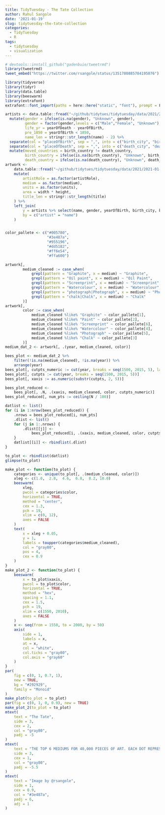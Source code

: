 ```yaml
---
title: TidyTuesday - The Tate Collection
author: Rahul Sangole
date: '2021-01-19'
slug: tidytuesday-the-tate-collection
categories:
  - TidyTuesday
  - R
tags:
  - tidytuesday
  - visualization
---
```


```r
# devtools::install_github("gadenbuie/tweetrmd")
library(tweetrmd)
tweet_embed("https://twitter.com/rsangole/status/1351780885784195076")
```

```r
library(tidyverse)
library(tidyr)
library(data.table)
library(beeswarm)
library(extrafont)
extrafont::font_import(paths = here::here("static", "font"), prompt = F)

artists <- data.table::fread("~/github/tidytues/tidytuesday/data/2021/2021-01-12/artists.csv") %>% 
  mutate(gender = ifelse(is.na(gender), "Unknown", gender),
         gender = factor(gender,levels = c("Male","Female", "Unknown"), ordered = TRUE),
         life_yr = yearOfDeath - yearOfBirth,
         pre_1850 = yearOfBirth < 1850,
         name_len = stringr::str_length(name) - 2) %>% 
  separate(col = "placeOfBirth", sep = ",", into = c("birth_city", "birth_country"), remove = F) %>% 
  separate(col = "placeOfDeath", sep = ",", into = c("death_city", "death_country"), remove = F) %>% 
  mutate(moved_countries = birth_country != death_country,
         birth_country = ifelse(is.na(birth_country), "Unknown", birth_country),
         death_country = ifelse(is.na(death_country), "Unknown", death_country))
artwork <-
    data.table::fread("~/github/tidytues/tidytuesday/data/2021/2021-01-12/artwork.csv") %>%
    mutate(
        artistRole = as.factor(artistRole),
        medium = as.factor(medium),
        units = as.factor(units),
        area = width * height,
        title_len = stringr::str_length(title)
    ) %>%
    left_join(
        y = artists %>% select(name, gender, yearOfBirth, birth_city, birth_country, life_yr),
        by = c("artist" = "name")
    )


color_pallete <- c("#005780",
                   "#3e487a",
                   "#955196",
                   "#dd5182",
                   "#ff6e54",
                   "#ffa600")

artwork[,
        medium_cleaned := case_when(
            grepl(pattern = "Graphite", x = medium) ~ "Graphite",
            grepl(pattern = "Oil paint", x = medium) ~ "Oil Paint",
            grepl(pattern = "Screenprint", x = medium) ~ "Screenprint",
            grepl(pattern = "Watercolour", x = medium) ~ "Watercolour",
            grepl(pattern = "photograph|Photograph", x = medium) ~ "Photograph",
            grepl(pattern = "chalk|Chalk", x = medium) ~ "Chalk"
        )]
artwork[,
        color := case_when(
            medium_cleaned %like% "Graphite" ~ color_pallete[1],
            medium_cleaned %like% "Paint" ~ color_pallete[2],
            medium_cleaned %like% "Screenprint" ~ color_pallete[6],
            medium_cleaned %like% "Watercolour" ~ color_pallete[4],
            medium_cleaned %like% "Photograph" ~ color_pallete[5],
            medium_cleaned %like% "Chalk" ~ color_pallete[3]
        )]
medium_dat_2 <- artwork[, .(year, medium_cleaned, color)]

bees_plot <- medium_dat_2 %>%
    filter(!is.na(medium_cleaned), !is.na(year)) %>%
    arrange(year)
bees_plot[, cutpts_numeric := cut(year, breaks = seq(1500, 2015, 5), labels = F)]
bees_plot[, cutpts := cut(year, breaks = seq(1500, 2015, 5))]
bees_plot[, xaxis := as.numeric(substr(cutpts, 2, 5))]

bees_plot_reduced <-
    bees_plot[, .N, .(xaxis, medium_cleaned, color, cutpts_numeric)]
bees_plot_reduced[, num_pts := ceiling(N / 100)]

datlist <- list()
for (i in 1:nrow(bees_plot_reduced)) {
    .nrows = bees_plot_reduced[i, num_pts]
    .dlist <- list()
    for (j in 1:.nrows) {
        .dlist[[j]] <-
            bees_plot_reduced[i, .(xaxis, medium_cleaned, color, cutpts_numeric)]
    }
    datlist[[i]] <- rbindlist(.dlist)
}

to_plot <- rbindlist(datlist)
glimpse(to_plot)
```

```r
make_plot <- function(to_plot) {
    categories <- unique(to_plot[, .(medium_cleaned, color)])
    xleg <- c(1.0,  2.8,  4.6,  6.8,  8.2, 10.0)
    beeswarm(
        xleg,
        pwcol = categories$color,
        horizontal = TRUE,
        method = "center",
        cex = 1.3,
        pch = 19,
        xlim = c(0, 12),
        axes = FALSE
    )
    text(
        x = xleg + 0.05,
        y = 1,
        labels = toupper(categories$medium_cleaned),
        col = "gray80",
        pos = 4,
        cex = 0.9
    )
}
make_plot_2 <- function(to_plot) {
    beeswarm(
        x = to_plot$xaxis,
        pwcol = to_plot$color,
        horizontal = TRUE,
        method = "hex",
        spacing = 1.1,
        cex = 1.5,
        pch = 19,
        xlim = c(1550, 2010),
        axes = FALSE
    )
    x <- seq(from = 1550, to = 2000, by = 50)
    axis(
        side = 1,
        labels = x,
        at = x,
        col = "white",
        col.ticks = "gray80",
        col.axis = "gray60"
    )
}
par(
    fig = c(0, 1, 0.7, 1),
    new = TRUE,
    bg = "#292929",
    family = "Monoid"
)
make_plot(to_plot = to_plot)
par(fig = c(0, 1, 0, 0.9), new = TRUE)
make_plot_2(to_plot = to_plot)
mtext(
    text = "The Tate",
    side = 3,
    cex = 2,
    col = "gray80",
    padj = -5
)
mtext(
    text = "THE TOP 6 MEDIUMS FOR 40,000 PIECES OF ART. EACH DOT REPRESENTS UPTO 100 ARTWORKS.",
    side = 3,
    cex = 1,
    col = "gray80",
    padj = -5.5
)
mtext(
    text = "Image by @rsangole",
    side = 1,
    cex = 0.9,
    col = "#3e487a",
    padj = 6,
    adj = 1
)
```